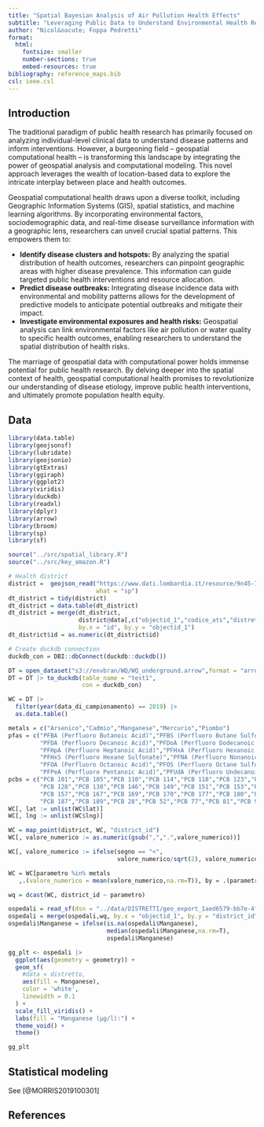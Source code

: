 ```yaml
---
title: "Spatial Bayesian Analysis of Air Pollution Health Effects"
subtitle: "Leveraging Public Data to Understand Environmental Health Relationships"
author: "Nicol&oacute; Foppa Pedretti"
format: 
  html:
    fontsize: smaller
    number-sections: true
    embed-resources: true
bibliography: reference_maps.bib
csl: ieee.csl
---
```


## Introduction

The traditional paradigm of public health research has primarily focused
on analyzing individual-level clinical data to understand disease
patterns and inform interventions. However, a burgeoning field –
geospatial computational health – is transforming this landscape by
integrating the power of geospatial analysis and computational modeling.
This novel approach leverages the wealth of location-based data to
explore the intricate interplay between place and health outcomes.

Geospatial computational health draws upon a diverse toolkit, including
Geographic Information Systems (GIS), spatial statistics, and machine
learning algorithms. By incorporating environmental factors,
sociodemographic data, and real-time disease surveillance information
with a geographic lens, researchers can unveil crucial spatial patterns.
This empowers them to:

- **Identify disease clusters and hotspots:** By analyzing the spatial
  distribution of health outcomes, researchers can pinpoint geographic
  areas with higher disease prevalence. This information can guide
  targeted public health interventions and resource allocation.
- **Predict disease outbreaks:** Integrating disease incidence data with
  environmental and mobility patterns allows for the development of
  predictive models to anticipate potential outbreaks and mitigate their
  impact.
- **Investigate environmental exposures and health risks:** Geospatial
  analysis can link environmental factors like air pollution or water
  quality to specific health outcomes, enabling researchers to
  understand the spatial distribution of health risks.

The marriage of geospatial data with computational power holds immense
potential for public health research. By delving deeper into the spatial
context of health, geospatial computational health promises to
revolutionize our understanding of disease etiology, improve public
health interventions, and ultimately promote population health equity.

## Data 

```r
library(data.table)
library(geojsonsf)
library(lubridate)
library(geojsonio)
library(gtExtras)
library(ggiraph)
library(ggplot2)
library(viridis)
library(duckdb)
library(readxl)
library(dplyr)
library(arrow)
library(broom)
library(sp)
library(sf)

source("../src/spatial_library.R")
source("../src/key_amazon.R")

# Health district 
district =  geojson_read("https://www.dati.lombardia.it/resource/9n45-7bpc.geojson",
                         what = "sp")
dt_district = tidy(district)
dt_district = data.table(dt_district)
dt_district = merge(dt_district,
                    district@data[,c("objectid_1","codice_ats","distretto","descrizion")],
                    by.x = "id", by.y = "objectid_1")
dt_district$id = as.numeric(dt_district$id)

# Create duckdb connection
duckdb_con = DBI::dbConnect(duckdb::duckdb())

DT = open_dataset("s3://envbran/WQ/WQ_underground.arrow",format = "arrow") 
DT = DT |> to_duckdb(table_name = "test1",
                     con = duckdb_con)

WC = DT |>
  filter(year(data_di_campionamento) == 2019) |>
  as.data.table() 

metals = c("Arsenico","Cadmio","Manganese","Mercurio","Piombo")
pfas = c("PFBA (Perfluoro Butanoic Acid)","PFBS (Perfluoro Butane Sulfonate)",
         "PFDA (Perfluoro Decanoic Acid)","PFDoA (Perfluoro Dodecanoic Acid)",
         "PFHpA (Perfluoro Heptanoic Acid)","PFHxA (Perfluoro Hexanoic Acid)",
         "PFHxS (Perfluoro Hexane Sulfonate)","PFNA (Perfluoro Nonanoic Acid)",
         "PFOA (Perfluoro Octanoic Acid)","PFOS (Perfluoro Octane Sulfonate)",
         "PFPeA (Perfluoro Pentanoic Acid)","PFUdA (Perfluoro Undecanoic Acid)")
pcbs = c("PCB 101","PCB 105","PCB 110","PCB 114","PCB 118","PCB 123","PCB 126",
         "PCB 128","PCB 138","PCB 146","PCB 149","PCB 151","PCB 153","PCB 156",
         "PCB 157","PCB 167","PCB 169","PCB 170","PCB 177","PCB 180","PCB 183",
         "PCB 187","PCB 189","PCB 28","PCB 52","PCB 77","PCB 81","PCB 95","PCB 99")
WC[, lat := unlist(WC$lat)]
WC[, lng := unlist(WC$lng)]

WC = map_point(district, WC, "district_id")
WC[, valore_numerico := as.numeric(gsub(",",".",valore_numerico))]

WC[, valore_numerico := ifelse(segno == "<", 
                               valore_numerico/sqrt(2), valore_numerico)]

WC = WC[parametro %in% metals
   ,.(valore_numerico = mean(valore_numerico,na.rm=T)), by = .(parametro,district_id)]

wq = dcast(WC, district_id ~ parametro)

ospedali = read_sf(dsn = "../data/DISTRETTI/geo_export_1aed6579-bb7e-4f89-a616-cc0af5ebb0f1.shp")
ospedali = merge(ospedali,wq, by.x = "objectid_1", by.y = "district_id", all.x = T)
ospedali$Manganese = ifelse(is.na(ospedali$Manganese),
                            median(ospedali$Manganese,na.rm=T),
                            ospedali$Manganese)

gg_plt <- ospedali |> 
  ggplot(aes(geometry = geometry)) +
  geom_sf(
    #data = distretto,
    aes(fill = Manganese),
    color = 'white',
    linewidth = 0.1
  ) +
  scale_fill_viridis() +
  labs(fill = "Manganese (µg/l):") +
  theme_void() +
  theme()

gg_plt
```


## Statistical modeling

See [@MORRIS2019100301]

## References

::: {#refs}
:::

